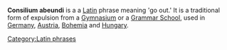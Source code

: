'''Consilium abeundi''' is a a [[Latin]] phrase meaning 'go out.'  It is a traditional form of expulsion from a [[Gymnasium]] or a [[Grammar School]], used in [[Germany]], [[Austria]], [[Bohemia]] and [[Hungary]].


[[Category:Latin phrases]]